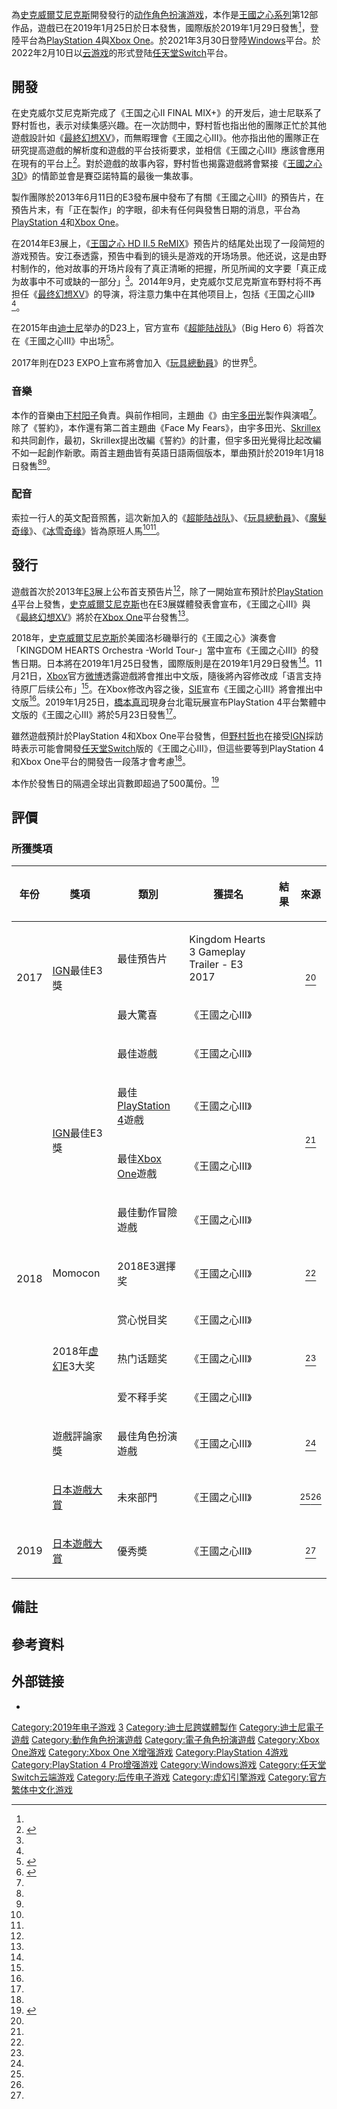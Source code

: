 {{noteTA
|G1=Games
|G2=Square Enix
|G3=Disney
|G4=Show
|G5=Movie
}}
{{Infobox VG
| title = 王國之心III
| japanese = キングダム ハーツ III
| english = Kingdom Hearts III
| image = Kingdom Hearts III Cover.jpg
| caption = 日版游戏封面
| genre = [[动作角色扮演游戏|动作角色扮演]]
| modes = [[单人电子游戏|单人]]
| platforms = [[PlayStation_4|PlayStation 4]]<br/>[[Xbox_One|Xbox One]]<br/>[[Microsoft_Windows|Microsoft Windows]]<br/>[[任天堂Switch|任天堂Switch]]<small>（云游戏）</small>
| developer = [[史克威爾艾尼克斯|史克威爾艾尼克斯]]
| producer = 西理江
| director = [[野村哲也|野村哲也]]<br />安江泰
| designer = 野村哲也<br />安江泰
| writer = 野村哲也<br />冈胜
| artist = 野村哲也
| composer = [[下村阳子|下村阳子]]<br />[[石元丈晴|石元丈晴]]<br />[[关户刚|关户刚]]
| series = [[王國之心系列|王國之心系列]]
| engine = [[虚幻引擎|虚幻引擎4]]
| released = '''PlayStation 4、Xbox One'''{{vgr|JP|2019年1月25日|WW|2019年1月29日<ref name="KH32018E3" />|TWHK|2019年5月23日<ref name="繁體中文發售日" />}}'''Windows'''{{vgr|WW|2021年3月30日}}'''NS'''{{vgr|WW|2022年2月10日}}
}}

{{Vgname|王國之心III|ja=キングダム ハーツ III|en=Kingdom Hearts III}}為[[史克威爾艾尼克斯|史克威爾艾尼克斯]]開發發行的[[动作角色扮演游戏|动作角色扮演游戏]]，本作是[[王國之心系列|王國之心系列]]第12部作品，遊戲已在2019年1月25日於日本發售，國際版於2019年1月29日發售<ref name="KH32018E3" />，登陸平台為[[PlayStation_4|PlayStation 4]]與[[Xbox_One|Xbox One]]。於2021年3月30日登陸[[Microsoft_Windows|Windows]]平台。於2022年2月10日以[[云游戏|云游戏]]的形式登陆[[任天堂Switch|任天堂Switch]]平台。

== 開發 ==
在史克威尔艾尼克斯完成了《王国之心II FINAL MIX+》的开发后，迪士尼联系了野村哲也，表示对续集感兴趣。在一次訪問中，野村哲也指出他的團隊正忙於其他遊戲設計如《[[最終幻想XV|最終幻想XV]]》，而無暇理會《王國之心III》。他亦指出他的團隊正在研究提高遊戲的解析度和遊戲的平台技術要求，並相信《王國之心III》應該會應用在現有的平台上<ref>{{cite book|title=Electronic Gaming Monthly|date= 2010-09-14 |pages=12, 13}}</ref>。對於遊戲的故事內容，野村哲也揭露遊戲將會緊接《[[王国之心_3D_［梦降深处］|王國之心3D]]》的情節並會是賽亞諾特篇的最後一集故事。

製作團隊於2013年6月11日的E3發布展中發布了有關《王國之心III》的預告片，在預告片末，有「正在製作」的字眼，卻未有任何與發售日期的消息，平台為[[PlayStation_4|PlayStation 4]]和[[Xbox_One|Xbox One]]。

在2014年E3展上，《[[王国之心_HD_II.5_ReMIX|王国之心 HD II.5 ReMIX]]》预告片的结尾处出现了一段简短的游戏预告。安江泰透露，预告中看到的镜头是游戏的开场场景。他还说，这是由野村制作的，他对故事的开场片段有了真正清晰的把握，所见所闻的文字要「真正成为故事中不可或缺的一部分」<ref name="KotakuJun2014" />。2014年9月，史克威尔艾尼克斯宣布野村将不再担任《[[最终幻想XV|最终幻想XV]]》的导演，将注意力集中在其他项目上，包括《王国之心III》<ref name="GISep2014" />。

在2015年由[[迪士尼|迪士尼]]举办的D23上，官方宣布《[[超能陆战队|超能陆战队]]》（Big Hero 6）将首次在《王國之心III》中出场<ref>{{cite web|url=http://www.gamespot.com/articles/kingdom-hearts-3-has-big-hero-6-world/1100-6429796/ |title=Kingdom Hearts 3 Has Big Hero 6 World |last=Makuch |first=Eddie |publisher=[[GameSpot|GameSpot]] |date=2015-08-16 |accessdate=2016-06-05 |language=en |deadurl=yes |archiveurl=https://web.archive.org/web/20180813195725/https://www.gamespot.com/articles/kingdom-hearts-3-has-big-hero-6-world/1100-6429796/ |archivedate=2018-08-14}}</ref>。

2017年則在D23 EXPO上宣布將會加入《[[玩具總動員|玩具總動員]]》的世界<ref>{{cite web|url=https://gnn.gamer.com.tw/8/149738.html |title=《王國之心 3》釋出 D23 最新宣傳影片 進入《玩具總動員》的奇妙世界 |publisher=[[巴哈姆特電玩資訊站|巴哈姆特電玩資訊站]] |author=Sam |date=2017-07-15 |accessdate=2016-07-16 |language=zh |deadurl=no |archiveurl=https://web.archive.org/web/20180813200455/https://gnn.gamer.com.tw/8/149738.html |archivedate=2018-08-14}}</ref>。

=== 音樂 ===
本作的音樂由[[下村阳子|下村阳子]]負責。與前作相同，主題曲《{{link-en|誓約 (單曲)|Chikai (Utada Hikaru song)|誓約}}》由[[宇多田光|宇多田光]]製作與演唱<ref name="sonytaiwan" />。除了《誓約》，本作還有第二首主題曲《Face My Fears》，由宇多田光、[[Skrillex|Skrillex]]和{{link-en|Poo Bear|Poo Bear}}共同創作，最初，Skrillex提出改編《誓約》的計畫，但宇多田光覺得比起改編不如一起創作新歌。兩首主題曲皆有英語日語兩個版本{{Notetag|name=name1|英語版的《誓約》標題為《Don’t Think Twice》，《Face My Fears》則沒有另取標題}}，單曲預計於2019年1月18日發售<ref name="utadahikaru news" /><ref name="IGN180928" />。

=== 配音 ===
索拉一行人的英文配音照舊，這次新加入的《[[超能陆战队|超能陆战队]]》、《[[玩具總動員|玩具總動員]]》、《[[魔髮奇缘|魔髮奇缘]]》、《[[冰雪奇缘|冰雪奇缘]]》皆為原班人馬<ref name="enVoice Cast" /><ref name="vgtime180927" />。

== 發行 ==
遊戲首次於2013年[[E3电子娱乐展|E3]]展上公布首支預告片<ref name="Reveal Polygon/PS4" />，除了一開始宣布預計於[[PlayStation_4|PlayStation 4]]平台上發售，[[史克威爾艾尼克斯|史克威爾艾尼克斯]]也在E3展媒體發表會宣布，《王國之心III》與《[[最終幻想XV|最終幻想XV]]》將於在[[Xbox_One|Xbox One]]平台發售<ref name="GNN130612" />。

2018年，[[史克威爾艾尼克斯|史克威爾艾尼克斯]]於美國洛杉磯舉行的《王國之心》演奏會「KINGDOM HEARTS Orchestra -World Tour-」當中宣布《王國之心III》的發售日期。日本將在2019年1月25日發售，國際版則是在2019年1月29日發售<ref name="KH32018E3" />。11月21日，[[Xbox|Xbox]]官方[[微博|微博]]透露遊戲將會推出中文版，隨後將內容修改成「语言支持待原厂后续公布」<ref name="vgtime181121" />。在Xbox修改內容之後，[[SIE|SIE]]宣布《王國之心III》將會推出中文版<ref name="GNN181122" />。2019年1月25日，[[橋本真司|橋本真司]]現身台北電玩展宣布PlayStation 4平台繁體中文版的《王國之心III》將於5月23日發售<ref name="繁體中文發售日" />。

雖然遊戲預計於PlayStation 4和Xbox One平台發售，但[[野村哲也|野村哲也]]在接受[[IGN|IGN]]採訪時表示可能會開發[[任天堂Switch|任天堂Switch]]版的《王國之心III》，但這些要等到PlayStation 4和Xbox One平台的開發告一段落才會考慮<ref name="SwitchVersionPossible" />。

本作於發售日的隔週全球出貨數即超過了500萬份。<ref>{{Cite web |url=https://www.4gamer.net/games/220/G022018/20190205052/ |title=存档副本 |accessdate=2019-02-06 |archive-date=2019-02-07 |archive-url=https://web.archive.org/web/20190207014926/https://www.4gamer.net/games/220/G022018/20190205052/ |dead-url=no }}</ref>

== 評價 ==

{{Video game reviews
| MC = PS4：83/100<ref name="MCPS4">{{cite web |url=https://www.metacritic.com/game/playstation-4/kingdom-hearts-iii |title=Kingdom Hearts III for PlayStation 4 Reviews |work=[[Metacritic|Metacritic]] |publisher=[[CBS互動|CBS互動]] |accessdate=2019-01-24 |archive-date=2019-03-27 |archive-url=https://web.archive.org/web/20190327053458/https://www.metacritic.com/game/playstation-4/kingdom-hearts-iii |dead-url=no }}</ref><br>XONE：80/100<ref name="MCXONE">{{cite web |url=https://www.metacritic.com/game/xbox-one/kingdom-hearts-iii |title=Kingdom Hearts III for Xbox One 4 Reviews |work=[[Metacritic|Metacritic]] |publisher=[[CBS互動|CBS互動]] |accessdate=2019-01-24 |archive-date=2019-02-15 |archive-url=https://web.archive.org/web/20190215101233/https://www.metacritic.com/game/xbox-one/kingdom-hearts-iii |dead-url=no }}</ref>
| GI = 9.5/10<ref name="GIReview">{{cite web|url=https://www.gameinformer.com/review/kingdom-hearts-iii/a-main-attraction-worth-waiting-for|title=Kingdom Hearts 3 Review - A Main Attraction Worth Waiting For|last=Wallace|first=Kimberley|work=[[Game_Informer|Game Informer]]|publisher=[[GameSpot|GameSpot]]|date=2019-01-24|accessdate=2019-01-24|archiveurl=https://www.webcitation.org/75fWiht1p?url=https://www.gameinformer.com/review/kingdom-hearts-iii/a-main-attraction-worth-waiting-for|archivedate=2019-01-24|deadurl=yes}}</ref>
| GRadar = {{rating|4|5}}<ref name="GamesRadarReview">{{cite web|url=https://www.gamesradar.com/kingdom-hearts-3-im-not-sure-how-i-lived-without-its-mickey-mouse-shaped-madness-in-my-life|title=Kingdom Hearts 3 Review: "I'm not sure how I lived without its Mickey Mouse shaped madness in my life"|last=Weber|first=Rachel|work=[[GamesRadar|GamesRadar]]|date=2019-01-24|accessdate=2019-01-24|archive-date=2019-01-25|archive-url=https://www.webcitation.org/75h8esAFc?url=https://www.gamesradar.com/kingdom-hearts-3-review/|dead-url=no}}</ref>
| GSpot = 8/10<ref name="GameSpotReview">{{cite web|url=https://www.gamespot.com/reviews/kingdom-hearts-3-review-dearly-beloved/1900-6417074/|title=Kingdom Hearts 3 Review|last=Hussain|first=Tamoor|publisher=[[GameSpot|GameSpot]]|date=2019-01-24|accessdate=2019-01-24|archiveurl=https://www.webcitation.org/75fYjsN0o?url=https://www.gamespot.com/reviews/kingdom-hearts-3-review-dearly-beloved/1900-6417074/|archivedate=2019-01-24|deadurl=no}}</ref>
| IGN = 8.7/10<ref name="IGNReview">{{cite web|url=https://www.ign.com/articles/2019/01/24/kingdom-hearts-3-review-ps4-xbox-one|title=Kingdom Hearts 3 Review|last=Dornbush|first=Jonathon|publisher=[[IGN|IGN]]|date=2019-01-24|accessdate=2019-01-24|archiveurl=https://www.webcitation.org/75fX63iCd?url=https://www.ign.com/articles/2019/01/24/kingdom-hearts-3-review-ps4-xbox-one|archivedate=2019-01-24|deadurl=no}}</ref>
| USG = 4.5/5<ref name="USgamerReview">{{cite web|url=https://www.usgamer.net/articles/kingdom-hearts-3-review|title=Kingdom Hearts 3 Review|last=McCarthy|first=Caty|publisher=[[USgamer|USgamer]]|date=2019-01-24|accessdate=2019-01-24|archive-date=2019-01-25|archive-url=https://www.webcitation.org/75h84URoh?url=https://www.usgamer.net/articles/kingdom-hearts-3-review|dead-url=yes}}</ref>
}}

=== 所獲獎項 ===
{|class="wikitable sortable plainrowheaders" 
|-
! 年份
! 獎項
! 類別
! 獲提名
! 結果
! class="unsortable" | 來源
|-
| rowspan="2" style="text-align:center" |2017
! rowspan="2" |[[IGN|IGN]]最佳E3獎
| 最佳預告片
| Kingdom Hearts 3 Gameplay Trailer - E3 2017
| {{nom}}
| rowspan="2" style="text-align:center" | <ref name="BEST OF E3 2017 AWARDS" />
|-
| 最大驚喜
|《王國之心III》
| {{nom}}
|-
| rowspan="10" style="text-align:center" |2018
! rowspan="4" |[[IGN|IGN]]最佳E3獎
| 最佳遊戲
|《王國之心III》
| {{nom}}
| style="text-align:center" rowspan="4"|<ref name="BEST OF E3 2018 AWARDS" />
|-
| 最佳[[PlayStation_4|PlayStation 4]]遊戲
|《王國之心III》
| {{nom}}
|-
| 最佳[[Xbox_One|Xbox One]]遊戲
|《王國之心III》
| {{nom}}
|-
| 最佳動作冒險遊戲
|《王國之心III》
| {{nom}}
|-
! Momocon 
| 2018E3選擇奖
|《王國之心III》
| {{Won}}
| style="text-align:center" |<ref name="Momocon" />
|-
! rowspan="3" |2018年[[虚幻引擎|虚幻]]E3大奖
| 赏心悦目奖
|《王國之心III》
| {{Won}}
| style="text-align:center" rowspan="3" |<ref name="2018UNREAL E3 AWARDS" />
|-
| 热门话题奖
|《王國之心III》
| {{Won}}
|-
| 爱不释手奖
|《王國之心III》
| {{nom}}
|-
! 遊戲評論家獎
| 最佳角色扮演遊戲
|《王國之心III》
| {{Won}}
| style="text-align:center" |<ref name="遊戲評論家獎" />
|-
! [[日本遊戲大賞|日本遊戲大賞]]
| 未來部門
|《王國之心III》
| {{Won}}
| style="text-align:center" |<ref name="cesaawards" /><ref name="未來部門" />
|-
| rowspan="2" style="text-align:center" |2019
! [[日本遊戲大賞|日本遊戲大賞]]
| 優秀奬
|《王國之心III》
| {{Won}}
| style="text-align:center" |<ref name="優秀奬" />
|}

== 備註 ==
{{ReflistH|2}}
{{NoteFoot}}
{{ReflistF}}

== 參考資料 ==
{{reflist|30em|refs=
<ref name="KotakuJun2014">{{cite web|url=http://kotaku.com/this-is-the-intro-to-kingdom-hearts-iii-1589443754|title=This Is The Intro To ''Kingdom Hearts III''|last=Schreier|first=Jason|work=[[Kotaku|Kotaku]]|date=2014-06-11|accessdate=2014-06-11|dead-url=no|archiveurl=https://web.archive.org/web/20140612183310/http://kotaku.com/this-is-the-intro-to-kingdom-hearts-iii-1589443754|archivedate=2014-06-12}}</ref>

<ref name="GISep2014">{{cite web|url=http://www.gameinformer.com/b/news/archive/2014/09/17/tabata-final-fantasy-xv.aspx|title=Tetsuya Nomura No Longer Directing Final Fantasy XV|last=Juba|first=Joe|publisher=[[GameStop|GameStop]]|work=[[Game_Informer|Game Informer]]|date=2014-09-17|accessdate=2014-09-18|dead-url=no|archiveurl=https://web.archive.org/web/20140920215043/http://www.gameinformer.com/b/news/archive/2014/09/17/tabata-final-fantasy-xv.aspx|archivedate=2014-09-20}}</ref>

<!-- 音樂 -->
<ref name="KH32018E3">{{cite web|url=https://gnn.gamer.com.tw/8/163818.html |title=【E3 18】《王國之心 3》發售日確定！將於 2019 年 1 月正式上市 |author=犬拓 |publisher=[[巴哈姆特電玩資訊站|巴哈姆特電玩資訊站]] |date=2018-06-10 |accessdate=2018-06-10 |language=zh |deadurl=no |archiveurl=https://web.archive.org/web/20180813195324/https://gnn.gamer.com.tw/8/163818.html |archivedate=2018-08-14}}</ref>

<ref name="sonytaiwan">{{cite web|title=宇多田光 / 初戀 |url=https://www.sonymusic.com.tw/album/hikaru-utada-hatsukoi/ |publisher=台灣索尼音樂娛樂股份有限公司 |accessdate=2018-11-23 |language=zh |deadurl=no |archiveurl=https://web.archive.org/web/20181123135004/https://www.sonymusic.com.tw/album/hikaru-utada-hatsukoi/ |archivedate=2018-11-23}}</ref>

<ref name="utadahikaru news">{{cite web|url=http://www.utadahikaru.jp/news/detail.html?id=499487 |title=ゲームソフト『KINGDOM HEARTS III』オープニングテーマ『Face My Fears』をSkrillexと共に制作！  2019年1月18日にシングル発売決定！ |date=2018-09-28 |accessdate=2018-11-23 |language=ja |deadurl=no |archiveurl=https://web.archive.org/web/20181123140432/http://www.utadahikaru.jp/news/detail.html?id=499487 |archivedate=2018-11-23}}</ref>

<ref name="IGN180928">{{cite web|url=https://www.ign.com/articles/2018/09/28/kingdom-hearts-3s-opening-theme-song-is-a-utada-hikaru-and-skrillex-collaboration |title=KINGDOM HEARTS 3'S OPENING THEME SONG IS A UTADA HIKARU AND SKRILLEX COLLABORATION |last=Dornbush |first=Jonathon |publisher=[[IGN|IGN]] |date=2018-09-28 |accessdate=2018-11-23 |language=en |deadurl=no |archiveurl=https://web.archive.org/web/20180929131713/https://www.ign.com/articles/2018/09/28/kingdom-hearts-3s-opening-theme-song-is-a-utada-hikaru-and-skrillex-collaboration |archivedate=2018-09-29}}</ref>

<ref name="enVoice Cast">{{cite web|url=https://www.prnewswire.com/news-releases/star-studded-voice-cast-unveiled-for-disney-and-square-enixs-kingdom-hearts-iii-300719139.html |title=Star-Studded Voice Cast Unveiled For Disney And Square Enix's KINGDOM HEARTS III |date=2018-09-26 |accessdate=2018-12-09 |language=en |deadurl=no |archiveurl=https://web.archive.org/web/20181209223736/https://www.prnewswire.com/news-releases/star-studded-voice-cast-unveiled-for-disney-and-square-enixs-kingdom-hearts-iii-300719139.html |archivedate=2018-12-09}}</ref>

<ref name="vgtime180927">{{cite web|url=https://www.vgtime.com/topic/958980.jhtml |title=《王国之心3》配音公布，《冰雪奇缘》原班阵容出演 |author=睡懒觉的灰灰 |publisher=[[游戏时光|游戏时光]] |date=2018-09-27 |accessdate=2018-12-09 |language=zh |deadurl=no |archiveurl=https://web.archive.org/web/20181209223956/https://www.vgtime.com/topic/958980.jhtml |archivedate=2018-12-09}}</ref>

<!-- 發行 -->
<ref name="Reveal Polygon/PS4">{{cite web |last=Corriea |first=Alexa Ray |url=http://www.polygon.com/2013/6/10/4416822/kingdom-hearts-3-ps4 |title=Kingdom Hearts 3 coming to PS4 |work=[[Polygon|Polygon]] |date=2013-06-10 |accessdate=2013-06-10 |deadurl=no |archiveurl=https://web.archive.org/web/20160904200640/http://www.polygon.com/2013/6/10/4416822/kingdom-hearts-3-ps4 |archivedate=2016-09-04}}</ref>

<ref name="GNN130612">{{cite web|url=https://gnn.gamer.com.tw/2/81442.html |title=【E3 13】《FF XV》、《王國之心 3》確定跨平台推出 Xbox One 版 |author=Sam |publisher=[[巴哈姆特電玩資訊站|巴哈姆特電玩資訊站]] |date=2013-06-12 |accessdate=2018-11-23 |language=zh |deadurl=no |archiveurl=https://web.archive.org/web/20181123130547/https://gnn.gamer.com.tw/2/81442.html |archivedate=2018-11-23}}</ref>

<ref name="vgtime181121">{{cite web|url=https://www.vgtime.com/topic/1042093.jhtml |title=Xbox官方修改了《王国之心3》支持中文的说法 |author=沁雅畅慧 |publisher=[[游戏时光|游戏时光]] |date=2018-11-21 |accessdate=2018-11-23 |language=zh |deadurl=no |archiveurl=https://web.archive.org/web/20181123132209/https://www.vgtime.com/topic/1042093.jhtml |archivedate=2018-11-23}}</ref>

<ref name="GNN181122">{{cite web|url=https://gnn.gamer.com.tw/7/171447.html |title=系列本傳初次中文化登場！《王國之心 3》確定推出 PS4 中文字幕版 |author=Sam |publisher=[[巴哈姆特電玩資訊站|巴哈姆特電玩資訊站]] |date=2018-11-22 |accessdate=2018-11-23 |language=zh |deadurl=no |archiveurl=https://web.archive.org/web/20181123132617/https://gnn.gamer.com.tw/7/171447.html |archivedate=2018-11-23}}</ref>

<ref name="繁體中文發售日">{{cite web |url=https://gnn.gamer.com.tw/5/174575.html |title=【TpGS 19】《王國之心 3》執行製作人橋本真司揭曉 PS4 中文字幕版 5 月 23 日上市 |author=Sam |publisher=[[巴哈姆特電玩資訊站|巴哈姆特電玩資訊站]] |date=2019-01-25 |accessdate=2019-01-25 |language=zh |deadurl=no |archiveurl=https://web.archive.org/web/20190609161522/https://gnn.gamer.com.tw/5/174575.html |archivedate=2019-06-09 }}</ref>

<ref name="SwitchVersionPossible">{{cite web|url=http://www.ign.com/articles/2017/07/16/kingdom-hearts-3-director-switch-version-maybe-possible-after-xbox-one-ps4-versions-are-released |title=Kingdom Hearts 3 Director: Switch Version 'Maybe' Possible After Xbox One, PS4 Versions Are Released |last1=Goldfarb |first1=Andrew |last2=Schwartz |first2=Terri |publisher=[[IGN|IGN]] |date=2017-07-15 |accessdate=2017-07-16 |deadurl=no |archiveurl=https://web.archive.org/web/20170716022334/http://www.ign.com/articles/2017/07/16/kingdom-hearts-3-director-switch-version-maybe-possible-after-xbox-one-ps4-versions-are-released |archivedate=2017-07-16}}</ref>

<!-- 評價 -->
<ref name="BEST OF E3 2017 AWARDS">{{cite web|url=http://www.ign.com/articles/2017/06/13/best-of-e3-2017-awards?page=3 |title=BEST OF E3 2017 AWARDS |publisher=[[IGN|IGN]] |date=2017-06-13 |accessdate=2017-06-13 |language=en |deadurl=no |archiveurl=https://web.archive.org/web/20180813200644/http://www.ign.com/articles/2017/06/13/best-of-e3-2017-awards?page=3 |archivedate=2018-08-14}}</ref>

<ref name="BEST OF E3 2018 AWARDS">{{cite web|url=http://www.ign.com/articles/2018/06/12/best-of-e3-2018-awards |title=BEST OF E3 2018 AWARDS |publisher=[[IGN|IGN]] |date=2018-06-12 |accessdate=2018-06-12 |language=en |deadurl=no |archiveurl=https://web.archive.org/web/20180813200814/http://www.ign.com/articles/2018/06/15/best-of-e3-2018-awards |archivedate=2018-08-14}}</ref>

<ref name="Momocon">{{cite tweet|user=SquareEnixUSA |number=1006648302471823360 |date=2018-06-13 |title=First day of E3 and we’re off to a great start! Thank you for the Kingdom Hearts III nominations! #e32018 #KH3 |language=en |accessdate=2018-07-29 |deadurl=no |archiveurl=https://web.archive.org/web/20180813201017/https://twitter.com/SquareEnixUSA/status/1006648302471823360 |archivedate=2018-08-14}}</ref>

<ref name="2018UNREAL E3 AWARDS">{{cite web|title=虚幻引擎开发者惊艳E3 2018 |url=https://www.unrealengine.com/zh-CN/blog/unreal-engine-developers-come-out-on-top-at-e3-2018 |first=Daniel |last=Kayser |publisher=Unreal Engine |date=2018-06-22 |accessdate=2018-07-29 |language=zh |deadurl=no |archiveurl=https://web.archive.org/web/20180813201515/https://www.unrealengine.com/zh-CN/blog/unreal-engine-developers-come-out-on-top-at-e3-2018 |archivedate=2018-08-14}}</ref>

<ref name="遊戲評論家獎">{{cite web|url=https://gnn.gamer.com.tw/9/164929.html |title=「遊戲評論家獎」E3 2018 得獎名單公布 《惡靈古堡 2 重製版》獲最佳展出大獎 |author=Sam |publisher=[[巴哈姆特電玩資訊站|巴哈姆特電玩資訊站]] |date=2018-07-03 |accessdate=2018-08-02 |language=zh |deadurl=no |archiveurl=https://web.archive.org/web/20180816173221/https://gnn.gamer.com.tw/9/164929.html |archivedate=2018-08-17}}</ref>

<ref name="cesaawards">{{Cite web |date=2018-09-30 |url=http://awards.cesa.or.jp/release/pdf/20180923.pdf |format=PDF |title=日本ゲーム大賞2018「フューチャー部門」受賞11作品が決定！ |publisher=[[日本遊戲大賞|日本遊戲大賞]] |accessdate=2018-09-24 |language=ja |deadurl=yes |archiveurl=https://web.archive.org/web/20180924085026/http://awards.cesa.or.jp/release/pdf/20180923.pdf |archivedate=2018-09-24 }}</ref>

<ref name="未來部門">{{cite web|url=https://gnn.gamer.com.tw/8/168668.html|title=【TGS 18】日本遊戲大賞「未來部門」11 款得獎作品出爐 |author=犬拓 |publisher=[[巴哈姆特電玩資訊站|巴哈姆特電玩資訊站]] |date=2018-09-24 |accessdate=2018-09-24 |language=zh |deadurl=no |archiveurl=https://web.archive.org/web/20180924085235/https://gnn.gamer.com.tw/8/168668.html |archivedate=2018-09-24}}</ref>

<ref name="優秀奬">{{cite web|url=https://s.famitsu.com/news/201909/12183162.html|title=日本ゲーム大賞2019『スマブラSP』が大賞を含む5冠を獲得。ゲームデザイナーズ大賞はPS VR『ASTRO BOT』【TGS2019】|author=ファミ通.com |publisher=ファミ通.com|date=2019-09-12 |accessdate=2019-09-12 |language=ja |deadurl=no |archiveurl=https://s.famitsu.com/search/?category=tgs&year=2019 |archivedate=2019-09-12}}</ref>


}}

== 外部链接 ==
* {{Official|http://www.square-enix.co.jp/kingdom/kh3/}}

{{王國之心系列}}

{{Portal bar|電子遊戲|史克威爾艾尼克斯|迪士尼}}
{{Authority control}}
{{DEFAULTSORT:Kingdom Heart 3}}
[[Category:2019年电子游戏|Category:2019年电子游戏]]
[[Category:王國之心系列電子遊戲|3]]
[[Category:迪士尼跨媒體製作|Category:迪士尼跨媒體製作]]
[[Category:迪士尼電子遊戲|Category:迪士尼電子遊戲]]
[[Category:動作角色扮演遊戲|Category:動作角色扮演遊戲]]
[[Category:電子角色扮演遊戲|Category:電子角色扮演遊戲]]
[[Category:Xbox_One游戏|Category:Xbox One游戏]]
[[Category:Xbox_One_X增强游戏|Category:Xbox One X增强游戏]]
[[Category:PlayStation_4游戏|Category:PlayStation 4游戏]]
[[Category:PlayStation_4_Pro增强游戏|Category:PlayStation 4 Pro增强游戏]]
[[Category:Windows游戏|Category:Windows游戏]]
[[Category:任天堂Switch云端游戏|Category:任天堂Switch云端游戏]]
[[Category:后传电子游戏|Category:后传电子游戏]]
[[Category:虚幻引擎游戏|Category:虚幻引擎游戏]]
[[Category:官方繁体中文化游戏|Category:官方繁体中文化游戏]]